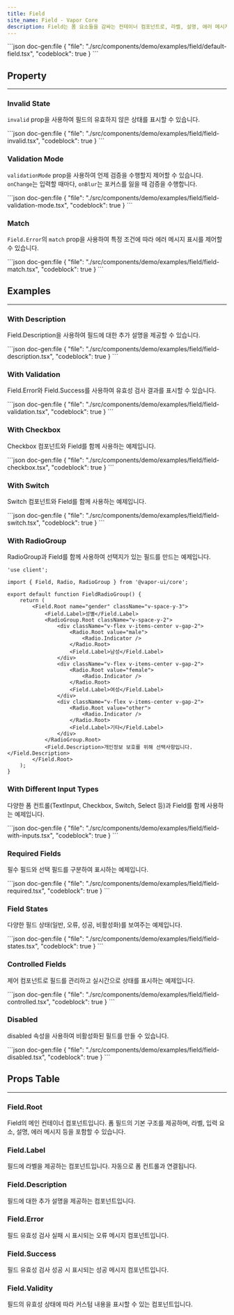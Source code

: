 ```yaml
---
title: Field
site_name: Field - Vapor Core
description: Field는 폼 요소들을 감싸는 컨테이너 컴포넌트로, 라벨, 설명, 에러 메시지, 성공 메시지 등을 제공합니다.
---
```


<Demo name="field/default-field">
```json doc-gen:file
{
    "file": "./src/components/demo/examples/field/default-field.tsx",
    "codeblock": true
}
```
</Demo>

## Property

---

### Invalid State

`invalid` prop을 사용하여 필드의 유효하지 않은 상태를 표시할 수 있습니다.

<Demo name="field/field-invalid">
```json doc-gen:file
{
    "file": "./src/components/demo/examples/field/field-invalid.tsx",
    "codeblock": true
}
```
</Demo>

### Validation Mode

`validationMode` prop을 사용하여 언제 검증을 수행할지 제어할 수 있습니다. `onChange`는 입력할 때마다, `onBlur`는 포커스를 잃을 때 검증을 수행합니다.

<Demo name="field/field-validation-mode">
```json doc-gen:file
{
    "file": "./src/components/demo/examples/field/field-validation-mode.tsx",
    "codeblock": true
}
```
</Demo>

### Match

`Field.Error`의 `match` prop을 사용하여 특정 조건에 따라 에러 메시지 표시를 제어할 수 있습니다.

<Demo name="field/field-match">
```json doc-gen:file
{
    "file": "./src/components/demo/examples/field/field-match.tsx",
    "codeblock": true
}
```
</Demo>

## Examples

---

### With Description

Field.Description을 사용하여 필드에 대한 추가 설명을 제공할 수 있습니다.

<Demo name="field/field-description">
```json doc-gen:file
{
    "file": "./src/components/demo/examples/field/field-description.tsx",
    "codeblock": true
}
```
</Demo>

### With Validation

Field.Error와 Field.Success를 사용하여 유효성 검사 결과를 표시할 수 있습니다.

<Demo name="field/field-validation">
```json doc-gen:file
{
    "file": "./src/components/demo/examples/field/field-validation.tsx",
    "codeblock": true
}
```
</Demo>

### With Checkbox

Checkbox 컴포넌트와 Field를 함께 사용하는 예제입니다.

<Demo name="field/field-checkbox">
```json doc-gen:file
{
    "file": "./src/components/demo/examples/field/field-checkbox.tsx",
    "codeblock": true
}
```
</Demo>

### With Switch

Switch 컴포넌트와 Field를 함께 사용하는 예제입니다.

<Demo name="field/field-switch">
```json doc-gen:file
{
    "file": "./src/components/demo/examples/field/field-switch.tsx",
    "codeblock": true
}
```
</Demo>

### With RadioGroup

RadioGroup과 Field를 함께 사용하여 선택지가 있는 필드를 만드는 예제입니다.

<Demo name = "field/field-radio-group">

```tsx
'use client';

import { Field, Radio, RadioGroup } from '@vapor-ui/core';

export default function FieldRadioGroup() {
    return (
        <Field.Root name="gender" className="v-space-y-3">
            <Field.Label>성별</Field.Label>
            <RadioGroup.Root className="v-space-y-2">
                <div className="v-flex v-items-center v-gap-2">
                    <Radio.Root value="male">
                        <Radio.Indicator />
                    </Radio.Root>
                    <Field.Label>남성</Field.Label>
                </div>
                <div className="v-flex v-items-center v-gap-2">
                    <Radio.Root value="female">
                        <Radio.Indicator />
                    </Radio.Root>
                    <Field.Label>여성</Field.Label>
                </div>
                <div className="v-flex v-items-center v-gap-2">
                    <Radio.Root value="other">
                        <Radio.Indicator />
                    </Radio.Root>
                    <Field.Label>기타</Field.Label>
                </div>
            </RadioGroup.Root>
            <Field.Description>개인정보 보호를 위해 선택사항입니다.</Field.Description>
        </Field.Root>
    );
}
```

</Demo>

### With Different Input Types

다양한 폼 컨트롤(TextInput, Checkbox, Switch, Select 등)과 Field를 함께 사용하는 예제입니다.

<Demo name="field/field-with-inputs">
```json doc-gen:file
{
    "file": "./src/components/demo/examples/field/field-with-inputs.tsx",
    "codeblock": true
}
```
</Demo>

### Required Fields

필수 필드와 선택 필드를 구분하여 표시하는 예제입니다.

<Demo name="field/field-required">
```json doc-gen:file
{
    "file": "./src/components/demo/examples/field/field-required.tsx",
    "codeblock": true
}
```
</Demo>

### Field States

다양한 필드 상태(일반, 오류, 성공, 비활성화)를 보여주는 예제입니다.

<Demo name="field/field-states">
```json doc-gen:file
{
    "file": "./src/components/demo/examples/field/field-states.tsx",
    "codeblock": true
}
```
</Demo>

### Controlled Fields

제어 컴포넌트로 필드를 관리하고 실시간으로 상태를 표시하는 예제입니다.

<Demo name="field/field-controlled">
```json doc-gen:file
{
    "file": "./src/components/demo/examples/field/field-controlled.tsx",
    "codeblock": true
}
```
</Demo>

### Disabled

disabled 속성을 사용하여 비활성화된 필드를 만들 수 있습니다.

<Demo name="field/field-disabled">
```json doc-gen:file
{
    "file": "./src/components/demo/examples/field/field-disabled.tsx",
    "codeblock": true
}
```
</Demo>

## Props Table

---

### Field.Root

Field의 메인 컨테이너 컴포넌트입니다. 폼 필드의 기본 구조를 제공하며, 라벨, 입력 요소, 설명, 에러 메시지 등을 포함할 수 있습니다.

<ComponentPropsTable file="field" section="props" />

### Field.Label

필드에 라벨을 제공하는 컴포넌트입니다. 자동으로 폼 컨트롤과 연결됩니다.

<ComponentPropsTable file="field" section="labelProps" />

### Field.Description

필드에 대한 추가 설명을 제공하는 컴포넌트입니다.

<ComponentPropsTable file="field" section="descriptionProps" />

### Field.Error

필드 유효성 검사 실패 시 표시되는 오류 메시지 컴포넌트입니다.

<ComponentPropsTable file="field" section="errorProps" />

### Field.Success

필드 유효성 검사 성공 시 표시되는 성공 메시지 컴포넌트입니다.

<ComponentPropsTable file="field" section="successProps" />

### Field.Validity

필드의 유효성 상태에 따라 커스텀 내용을 표시할 수 있는 컴포넌트입니다.

<ComponentPropsTable file="field" section="validityProps" />
